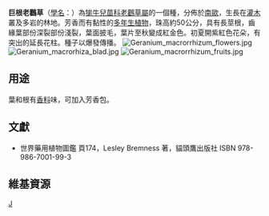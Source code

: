 {{Speciesbox 
| taxon = Geranium macrorrhizum
| authority = [[林奈|L.]]
|image=Geranium macrorrhizum004.jpg
|image_caption=巨根老鸛草的花，下方有一些花苞
}}
'''巨根老鸛草'''（[[學名|學名]]：{{lang|la|''Geranium macrorrhizum''}}）為[[牻牛兒苗科|牻牛兒苗科]][[老鸛草屬|老鸛草屬]]的一個種，分佈於[[南歐|南歐]]，生長在[[灌木|灌木]]叢及多岩的林地。芳香而有黏性的[[多年生植物|多年生植物]]，珠高約50公分，具有長莖根，齒緣葉部份深裂部份淺裂，葉面披毛，葉片至秋變成紅金色。初夏開紫紅色花朵，有突出的延長花柱。種子以爆發傳播。
[[File:Geranium_macrorrhizum_flowers.jpg|left]]
[[File:Geranium_macrorhiza_blad.jpg|left]]
[[File:Geranium_macrorrhizum_fruits.jpg|left]]

==用途==
葉和根有[[香料|香料]]味，可加入芳香包。

==文獻==
*世界藥用植物圖鑑 頁174，Lesley Bremness 著，貓頭鷹出版社 ISBN 978-986-7001-99-3

==維基資源==
{{commons-inline|Geranium macrorrhizum}}
{{Taxonbar}}

[[Category:老鸛草屬|J]]